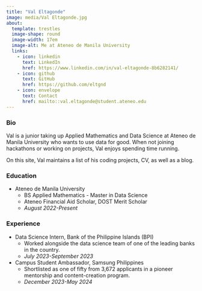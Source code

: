 ```yaml
---
title: "Val Eltagonde"
image: media/Val Eltagonde.jpg
about:
  template: trestles
  image-shape: round
  image-width: 17em
  image-alt: Me at Ateneo de Manila University
  links:
    - icon: linkedin
      text: LinkedIn
      href: https://www.linkedin.com/in/val-eltagonde-8b6282141/
    - icon: github
      text: GitHub
      href: https://github.com/eltgnd
    - icon: envelope
      text: Contact
      href: mailto::val.eltagonde@student.ateneo.edu
---
```


### Bio
Val is a junior taking up Applied Mathematics and Data Science at Ateneo de Manila University who wants to use data for good. When not joining hackathons or working on projects, Val enjoys spending time running.

On this site, Val maintains a list of his coding projects,<!-- graphic design work,--> CV, as well as a blog.

### Education
- Ateneo de Manila University
    - BS Applied Mathematics - Master in Data Science
    - Ateneo Financial Aid Scholar, DOST Merit Scholar
    - *August 2022-Present*
<!-- - Rizal National Science High School 
    - Science and Technology, Engineering and Mathematics (STEM) Strand
    - June 2016-July 2022 -->

### Experience
- Data Science Intern, Bank of the Philippine Islands (BPI)
    - Worked alongside the data science team of one of the leading banks in the country.
    - *July 2023-September 2023*
<!-- - Apprentice, ADB-Eskwelabs Digital Transformaton for Marikina Footwear Program
    - Participated in a digital marketing sprint focused on crafting data-driven marketing campaigns.
    - *November 2023* -->
- Campus Student Ambassador, Samsung Philippines
    - Shortlisted as one of fifty from 3,672 applicants in a pioneer mentorship and content-creation program.
    - *December 2023-May 2024*